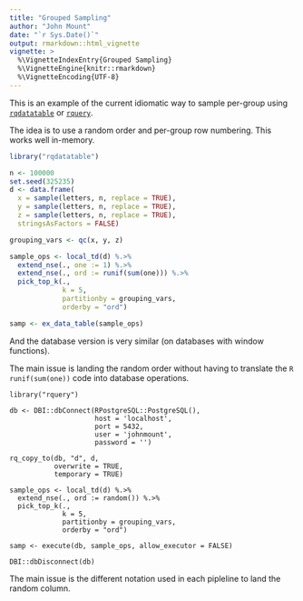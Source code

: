 ```yaml
---
title: "Grouped Sampling"
author: "John Mount"
date: "`r Sys.Date()`"
output: rmarkdown::html_vignette
vignette: >
  %\VignetteIndexEntry{Grouped Sampling}
  %\VignetteEngine{knitr::rmarkdown}
  %\VignetteEncoding{UTF-8}
---
```


This is an example of the current idiomatic way to sample per-group using
[`rqdatatable`](https://github.com/WinVector/rqdatatable) or [`rquery`](https://github.com/WinVector/rquery).

The idea is to use a random order and per-group row numbering.  This works well in-memory.

```r
library("rqdatatable")

n <- 100000
set.seed(325235)
d <- data.frame(
  x = sample(letters, n, replace = TRUE),
  y = sample(letters, n, replace = TRUE),
  z = sample(letters, n, replace = TRUE),
  stringsAsFactors = FALSE)

grouping_vars <- qc(x, y, z)

sample_ops <- local_td(d) %.>%
  extend_nse(., one := 1) %.>%
  extend_nse(., ord := runif(sum(one))) %.>%
  pick_top_k(., 
             k = 5,
             partitionby = grouping_vars,
             orderby = "ord")

samp <- ex_data_table(sample_ops)
```


And the database version is very similar (on databases with window functions).

The main issue is landing the random order without having to translate the `R` `runif(sum(one))` code into
database operations.

```
library("rquery")

db <- DBI::dbConnect(RPostgreSQL::PostgreSQL(),
                     host = 'localhost',
                     port = 5432,
                     user = 'johnmount',
                     password = '')

rq_copy_to(db, "d", d,
           overwrite = TRUE,
           temporary = TRUE)

sample_ops <- local_td(d) %.>%
  extend_nse(., ord := random()) %.>%
  pick_top_k(., 
             k = 5,
             partitionby = grouping_vars,
             orderby = "ord")

samp <- execute(db, sample_ops, allow_executor = FALSE)

DBI::dbDisconnect(db)
```

The main issue is the different notation used in each pipleline to land the random column.

